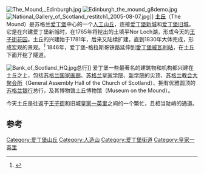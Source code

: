 [[File:The_Mound,_Edinburgh.jpg|thumb]]
[[Image:Edinburgh_the_mound_g8demo.jpg|thumb]]
[[Image:National_Gallery_of_Scotland_restitch1_2005-08-07.jpg|thumb]]]]
'''土丘'''（The Mound）是苏格兰[[爱丁堡|爱丁堡]]中心的一个[[人工山|人工山丘]]，连接[[爱丁堡新城|爱丁堡新城]]和[[爱丁堡旧城|爱丁堡旧城]]。它是在兴建爱丁堡新城时，在1765年将挖出的土填平Nor Loch湖，形成今天的[[王子街花园|王子街花园]]。土丘的兴建始于1781年，后来又陆续扩建，直到1830年大体完成，形成宏观的景观。<ref>{{cite web|title=Lost Edinburgh: The Mound|url=http://www.scotsman.com/heritage/people-places/lost-edinburgh-the-mound-1-2984363|website=www.scotsman.com|accessdate=2016-11-09|archive-date=2017-07-31|archive-url=https://web.archive.org/web/20170731160210/http://www.scotsman.com/heritage/people-places/lost-edinburgh-the-mound-1-2984363|dead-url=no}}</ref> 1846年，爱丁堡-格拉斯哥铁路延伸到[[愛丁堡威瓦利站|愛丁堡威瓦利站]]，在土丘下面开挖了隧道。

[[Image:Bank_of_Scotland_HQ.jpg|thumb]]总行]]
爱丁堡一些最著名的建筑物和机构都兴建在土丘之上，包括[[苏格兰国家画廊|苏格兰国家画廊]]、[[苏格兰皇家学院|苏格兰皇家学院]]、[[新学院_(爱丁堡大学)|新学院]]的尖顶、[[苏格兰教会大聚会所|苏格兰教会大聚会所]]（General Assembly Hall of the Church of Scotland）、拥有优雅圆顶的[[苏格兰银行|苏格兰银行]]总行，及其博物馆土丘博物馆（Museum on the Mound）。

今天土丘是往返于[[王子街|王子街]]和旧城[[皇家一英里|皇家一英里]]之间的一个繁忙，且相当陡峭的通道。

==参考==
{{reflist}}
{{coord|55|57|0.28|N|3|11|44.13|W|display=title}}

[[Category:爱丁堡山丘|Category:爱丁堡山丘]]
[[Category:人造山|Category:人造山]]
[[Category:爱丁堡街道|Category:爱丁堡街道]]
[[Category:皇家一英里|Category:皇家一英里]]